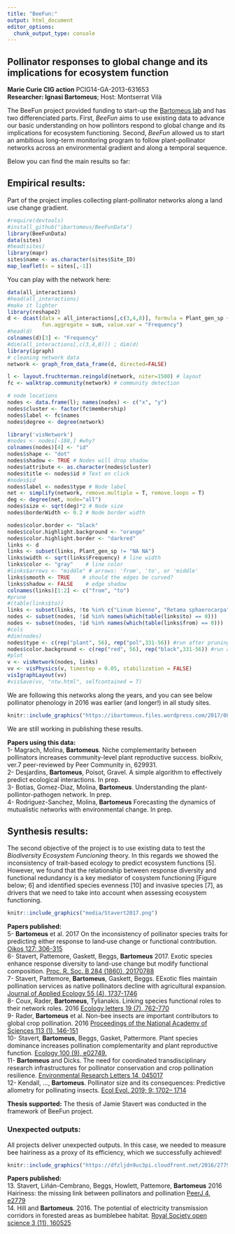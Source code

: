 ```yaml
---
title: "BeeFun:"
output: html_document
editor_options: 
  chunk_output_type: console
---
```


## Pollinator responses to global change and its implications for ecosystem function  
**Marie Curie CIG action** PCIG14-GA-2013-631653  
**Researcher: Ignasi Bartomeus**; Host: Montserrat Vilà

The BeeFun project provided funding to start-up the [Bartomeus lab](http://www.bartomeuslab.com) and has two differenciated parts. First, *BeeFun* aims to use existing data to advance our basic understanding on how pollintors respond to global change and its implications for ecosystem functioning. Second, *BeeFun* allowed us to start an ambitious long-term monitoring program to follow plant-pollinator networks across an environmental gradient and along a temporal sequence. 

Below you can find the main results so far:
    
## Empirical results:

Part of the project implies collecting plant-pollinator networks along a land use change gradient. 

```r
#require(devtools)
#install_github("ibartomeus/BeeFunData")
library(BeeFunData)
data(sites)
#head(sites)
library(mapr)
sites$name <- as.character(sites$Site_ID)
map_leaflet(x = sites[,-1])
```

You can play with the network here:

```r
data(all_interactions)
#head(all_interactions)
#make it lighter
library(reshape2)
d <- dcast(data = all_interactions[,c(3,4,8)], formula = Plant_gen_sp + Pollinator_gen_sp ~ ., 
           fun.aggregate = sum, value.var = "Frequency")
#head(d)
colnames(d)[3] <- "Frequency"
#dim(all_interactions[,c(3,4,8)]) ; dim(d)
library(igraph)
# cleaning network data
network <- graph_from_data_frame(d, directed=FALSE)

l <- layout.fruchterman.reingold(network, niter=1500) # layout
fc <- walktrap.community(network) # community detection

# node locations
nodes <- data.frame(l); names(nodes) <- c("x", "y")
nodes$cluster <- factor(fc$membership)
nodes$label <- fc$names
nodes$degree <- degree(network)

library('visNetwork') 
#nodes <- nodes[-188,] #why?
colnames(nodes)[4] <- "id"
nodes$shape <- "dot"  
nodes$shadow <- TRUE # Nodes will drop shadow
nodes$attribute <- as.character(nodes$cluster) 
nodes$title <- nodes$id # Text on click
#nodes$id
nodes$label <- nodes$type # Node label
net <- simplify(network, remove.multiple = T, remove.loops = T) 
deg <- degree(net, mode="all")
nodes$size <- sqrt(deg)*2 # Node size
nodes$borderWidth <- 0.2 # Node border width

nodes$color.border <- "black"
nodes$color.highlight.background <- "orange"
nodes$color.highlight.border <- "darkred"
links <- d
links <- subset(links, Plant_gen_sp != "NA NA")
links$width <- sqrt(links$Frequency) # line width
links$color <- "gray"    # line color  
#links$arrows <- "middle" # arrows: 'from', 'to', or 'middle'
links$smooth <- TRUE    # should the edges be curved?
links$shadow <- FALSE    # edge shadow
colnames(links)[1:2] <- c("from", "to")
#prune
#(table(links$to))
links <- subset(links, !to %in% c("Linum bienne", "Retama sphaerocarpa"))
nodes <- subset(nodes, !id %in% names(which(table(links$to) == 0)))
nodes <- subset(nodes, !id %in% names(which(table(links$from) == 0)))
#cols
#dim(nodes)
nodes$type <- c(rep("plant", 56), rep("pol",331-56)) #run after pruning!!
nodes$color.background <- c(rep("red", 56), rep("black",331-56)) #run after pruning!!
#plot
v <- visNetwork(nodes, links)
vv <- visPhysics(v, timestep = 0.05, stabilization = FALSE)
visIgraphLayout(vv)
#visSave(vv, "ntw.html", selfcontained = T)
```   

We are following this networks along the years, and you can see below pollinator phenology in 2016 was earlier (and longer!) in all study sites.

```r
knitr::include_graphics("https://ibartomeus.files.wordpress.com/2017/08/rplot.png?w=584")
```

We are still working in publishing these results.

**Papers using this data: **  
1- Magrach, Molina, **Bartomeus**. Niche complementarity between pollinators increases community-level plant reproductive success. bioRxiv, ver.7 peer-reviewed by Peer Community in, 629931.   
2- Desjardins, **Bartomeus**, Poisot, Gravel. A simple algorithm to effectively predict ecological interactions. In prep.   
3- Botias, Gomez-Diaz, Molina, **Bartomeus**. Understanding the plant-pollintor-pathogen network. In prep.   
4- Rodriguez-Sanchez, Molina, **Bartomeus** Forecasting the dynamics of mutualistic networks with environmental change. In prep.   
 
## Synthesis results:  
    
The second objective of the project is to use existing data to test the *Biodiversity Ecosystem Funcioning* theory. In this regards we showed the inconsistency of trait-based ecology to predict ecosystem functions [5]. However, we found that the relationship between response diversity and functional redundancy is a key mediator of cosystem functioning [Figure below; 6] and identified species evenness [10] and invasive species [7], as drivers that we need to take into account when assessing ecosystem functioning.      

```r
knitr::include_graphics("media/Stavert2017.png")
```

**Papers published:**  
5- **Bartomeus** et al. 2017 On the inconsistency of pollinator species traits for predicting either response to land‐use change or functional contribution. [Oikos 127: 306-315](https://onlinelibrary.wiley.com/doi/full/10.1111/oik.04507)    
6- Stavert, Pattemore, Gaskett, Beggs, **Bartomeus** 2017. Exotic species enhance response diversity to land-use change but modify functional composition. [Proc. R. Soc. B 284 (1860), 20170788](http://rspb.royalsocietypublishing.org/content/284/1860/20170788)    
7- Stavert, Pattemore, **Bartomeus**, Gaskett, Beggs. EExotic flies maintain pollination services as native pollinators decline with agricultural expansion. [Journal of Applied Ecology 55 (4), 1737-1746](https://besjournals.onlinelibrary.wiley.com/doi/abs/10.1111/1365-2664.13103)  
8- Coux, Rader, **Bartomeus**, Tylianakis. Linking species functional roles to their network roles. 2016 [Ecology letters 19 (7), 762-770](https://onlinelibrary.wiley.com/doi/abs/10.1111/ele.12612)   
9- Rader, **Bartomeus** et al. Non-bee insects are important contributors to global crop pollination. 2016 [Proceedings of the National Academy of Sciences 113 (1), 146-151](http://www.pnas.org/content/113/1/146.short)   
10- Stavert, **Bartomeus**, Beggs, Gasket, Pattermore. Plant species dominance increases pollination complementarity and plant reproductive function. [Ecology 100 (9), e02749.](https://esajournals.onlinelibrary.wiley.com/doi/abs/10.1002/ecy.2749#:~:text=Contrary%20to%20our%20expectation%2C%20numerical,plant%20species%20in%20our%20cages)  
11- **Bartomeus** and Dicks. The need for coordinated transdisciplinary research infrastructures for pollinator conservation and crop pollination resilience. [Environmental Research Letters 14, 045017](https://iopscience.iop.org/article/10.1088/1748-9326/ab0cb5/meta#acknowledgements)   
12- Kendall, ..., **Bartomeus**. Pollinator size and its consequences: Predictive allometry for pollinating insects. [Ecol Evol. 2019; 9: 1702– 1714](https://doi.org/10.1002/ece3.4835)   

**Thesis supported:** The thesis of Jamie Stavert was conducted in the framework of BeeFun project.

### Unexpected outputs:  
  
All projects deliver unexpected outputs. In this case, we needed to measure bee hairiness as a proxy of its efficiency, which we successfully achieved! 

```r
knitr::include_graphics("https://dfzljdn9uc3pi.cloudfront.net/2016/2779/1/fig-1-2x.jpg")
```

**Papers published:**  
13. Stavert, Liñán-Cembrano, Beggs, Howlett, Pattemore, **Bartomeus** 2016 Hairiness: the missing link between pollinators and pollination [PeerJ 4, e2779](https://peerj.com/articles/2779)  
14. Hill and **Bartomeus**. 2016. The potential of electricity transmission corridors in forested areas as bumblebee habitat. [Royal Society open science 3 (11), 160525](http://rsos.royalsocietypublishing.org/content/3/11/160525.abstract)  